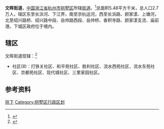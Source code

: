 {{中国乡级行政区
|景观照片文件名 = 201607 Freight yard of Genshanmen Station1.jpg
|景观照片描述 = [[艮山门站|艮山门站]]货场
|汉语拼音 = 
|其他语言 = 
|其他语言名称 = 
|旧称 = 
|地名出处 = 
|位置图文件名 = 
|位置图描述 = 
|自定义图片= 
|建置时间 = 
|政府驻地 = 
|毗邻 = 
|总面积 = 5.48平方千米
|总人口 = 
|总人口年份 = 
|户籍人口 = 
|户籍人口年份 = 
|常住人口 = 
|常住人口年份 = 
|人口密度 = 
|GDP = 
|GDP年份 = 
|邮政编码 = 
|电话区号 = 571
|官方网站 = 
|网站名称 = 
|33/01/03/007/000}}
'''文晖街道'''，[[中国|中国]][[浙江省|浙江省]][[杭州市|杭州市]][[拱墅区|拱墅区]]所辖[[街道办事处|街道]]。<ref>{{PRC admin/ref sgc|{{PRC admin/parent|33/01/03/007/000}}}}</ref>总面积5.48平方千米，总人口2.7万人，辖区东至长浜河、下江界，南至京杭运河，西至长浜路、颜家漾、上塘河，北至绍兴路桥、绍兴路中段、岳帅路西段、岳帅桥、香积寺路、颜家漾支流、庙前港。下城区政府位于境内。

== 辖区 ==
文晖街道现辖：<ref>{{PRC admin/ref sgc|33/01/03/007/000}}</ref>
*社区(8)：打铁关社区、和平苑社区、胜利社区、流水西苑社区、流水东苑社区、京都苑社区、现代城社区、三里家园社区。

== 参考资料 ==
{{reflist}}

{{拱墅区行政区划}}

[[Category:杭州市街道_(行政区划)|拱下]]
[[Category:拱墅区行政区划|Category:拱墅区行政区划]]